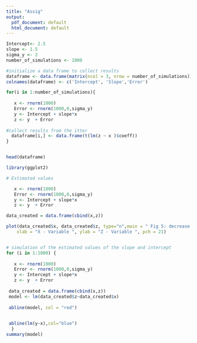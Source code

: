 ```yaml
---
title: "Assig"
output:
  pdf_document: default
  html_document: default
---
```


```r

Intercept<- 2.5
slope <- 1.5
sigma_y <- 2
number_of_simulations <- 1000

#initialize a data frame to collect results
dataframe <- data.frame(matrix(ncol = 3, nrow = number_of_simulations))
colnames(dataframe) <- c('Intercept', 'Slope','Error')

for(i in 1:number_of_simulations){
  
   x <- rnorm(1000)
   Error <- rnorm(1000,0,sigma_y)
   y <- Intercept + slope*x
   z <- y  + Error
  
#collect results from the itter
  dataframe[i,] <- data.frame(t(lm(z ~ x )$coeff))
}


head(dataframe)

library(ggplot2)

# Estimated values

   x <- rnorm(1000)
   Error <- rnorm(1000,0,sigma_y)
   y <- Intercept + slope*x
   z <- y  + Error

data_created = data.frame(cbind(x,z))

plot(data_created$x, data_created$z, type="n",main = " Fig 5: decrease in slope and intercept; sigma constant", 
    xlab = "X - Variable ", ylab = "Z - Variable ", pch = 21)


# simulation of the estimated values of the slope and intercept
for (i in 1:1000) {
  
   x <- rnorm(1000)
   Error <- rnorm(1000,0,sigma_y)
   y <- Intercept + slope*x
   z <- y  + Error
  
 data_created = data.frame(cbind(x,z))
 model <- lm(data_created$z~data_created$x)
  
 abline(model, col = "red")

 
 abline(lm(y~x),col="blue")
  }
summary(model)
```


